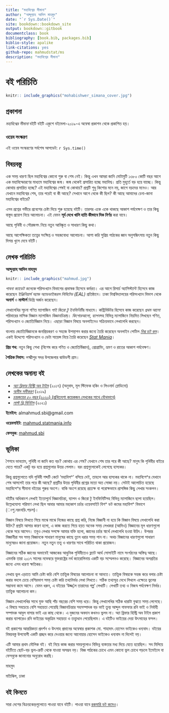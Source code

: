 ```yaml
--- 
title: "মহাবিশ্বের সীমানা"
author: "আব্দুল্যাহ আদিল মাহমুদ"
date: "`r Sys.Date()`"
site: bookdown::bookdown_site
output: bookdown::gitbook
documentclass: book
bibliography: [book.bib, packages.bib]
biblio-style: apalike
link-citations: yes
github-repo: mahmudstat/ms
description: "মহাবিশ্বের সীমানা"
---
```


# বই পরিচিতি {-}

```r
knitr:: include_graphics("mohabishwer_simana_cover.jpg")
```

## প্রকাশনা {-}

*মহাবিশ্বের সীমানা* বইটি বইটি একুশে বইমেলা-২০১৯-এ অন্বেষা প্রকাশন থেকে প্রকাশিত হয়। 

### ওয়েব সংস্করণ {-}

এই ওয়েব সংস্করণের সর্বশেষ আপডেট: `r Sys.time()`

## বিষয়বস্তু  {-}

এক সময় ধারণা ছিল মহাবিশ্বের কোনো শুরু বা শেষ নেই। কিন্তু এখন আমরা জানি মোটামুটি ১৩৮০ কোটি বছর আগে এক মহাবিস্ফোরণের মাধ্যমে মহাবিশ্বের জন্ম। জন্ম থেকেই প্রসারিত হচ্ছে মহাবিশ্ব। প্রতি মুহূর্তে বড় হয়ে যাচ্ছে। কিন্তু কোথায় প্রসারিত হচ্ছে? এই মহাবিশ্বের শেষই বা কোথায়? প্রশ্নটি শুধু কিশোর মনে নয়, জাগে বড়দের মনেও। আর যেখানে মহাবিশ্বের শেষ, তার পরেই বা কী আছে? সেখানে আগে থেকে কী ছিল? কী আছে আমাদের চেনা-জানা মহাবিশ্বের বাইরে? 

এসব প্রশ্নের গভীরে প্রবেশের চেষ্টা দিয়ে শুরু হয়েছে বইটি। তারপর একে একে থাকছে আকাশ পর্যবেক্ষণ ও তার কিছু বাস্তুব প্রয়োগ নিয়ে আলোচনা। এই যেমন **সূর্য দেখে খালি হাতি কীভাবে দিক নির্ণয়** করা যাবে। 

আছে পৃথিবী ও সৌরজগৎ নিয়ে নতুন আবিষ্কৃত ও সাধারণ কিছু কথা। 

আছে আপেক্ষিকতা তত্ত্বের সংক্ষিপ্ত ও সহজবোধ্য আলোচনা। আশা করি সুপ্রিয় পাঠকের জ্ঞান অনুসন্ধিৎসায় নতুন কিছু দিগন্ত খুলে দেবে বইটি। 

## লেখক পরিচিতি {-}

**আব্দুল্যাহ আদিল মাহমুদ** 

```r
knitr:: include_graphics("mahmud.jpg")
```

*পাবনা ক্যাডেট কলেজে* পরিসংখ্যান বিভাগের প্রভাষক হিসেবে কর্মরত। এর আগে রিসার্চ অ্যাসিস্ট্যান্ট হিসেবে কাজ করেছেন *ইঞ্জিনিয়ার্স অ্যান্ড অ্যাডভাইজরস লিমিটেড (EAL)* প্রতিষ্ঠানে।  ঢাকা বিশ্ববিদ্যালয়ের পরিসংখ্যান বিভাগ থেকে **অনার্স** ও **মাস্টার্স** ডিগ্রি অর্জন করেছেন। 

লেখালেখির সূচনা গণিত ম্যাগাজিন *পাই জিরো টু ইনফিনিটি*র মাধ্যমে। কন্ট্রিবিউটর হিসেবে কাজ করেছেন *প্রথম আলো* পরিবারের মাসিক বিজ্ঞান ম্যাগাজিন *বিজ্ঞানচিন্তা*য়। *কিশোরআলো*, *ব্যাপন*সহ বিভিন্ন ম্যাগাজিনে নিয়মিত লিখছেন গণিত, পরিসংখ্যান ও জ্যোতির্বিজ্ঞান নিয়ে। এছাড়া বিজ্ঞান বিষয়ে অনলাইনেও সক্রিয়ভাবে লেখালেখি করছেন। 

বাংলায় জ্যোতির্বিজ্ঞানকে জনপ্রিয়করণ ও সহজে উপস্থাপন করার জন্যে তৈরি করেছেন অনলাইন পোর্টাল [*বিশ্ব ডট কম*](https://sky.bishwo.com)।  একই উদ্দেশ্যে পরিসংখ্যান ও ডেটা সায়েন্স নিয়ে তৈরি করেছেন [*Stat Mania*](https://www.statmania.info)।

**প্রিয় শখ:** নতুন কিছু শেখা (বিশেষ করে গণিত ও জ্যোতির্বিজ্ঞান), প্রোগ্রামিং, ভ্রমণ ও রাতের আকাশ পর্যবেক্ষণ। 

**পৈত্রিক নিবাস:** লক্ষ্মীপুর সদর উপজেলার ঝাউডগী গ্রাম।

## লেখকের অনান্য বই {-}

- *[অ্যা ব্রিফার হিস্ট্রি অব টাইম](https://www.rokomari.com/book/author/47631)* (২০১৭) (অনুবাদ, মূল স্টিফেক হকিং ও লিওনার্দ ম্লোডিনো)
- *[অসীম সমীকরণ](https://www.rokomari.com/book/author/47631)* (২০১৯) 
- [*চন্দ্রজয়ের ৫০ বছর* (২০২০) (প্রথিতযশা কয়েকজন লেখকের সাথে যৌথভাবে)](https://www.rokomari.com/book/194398/chandrojoyer-50-bochor)
- *[লাস্ট থ্রি মিনিটস](https://l3m.bishwo.com)* (২০২১) 


**ইমেইল:** almahmud.sbi@gmail.com

**ওয়েবসাইট:** [mahmud.statmania.info](https://mahmud.statmania.info)

**ফেসবুক:** [mahmud.sbi](https://fb.com/mahmud.sbi)

## ভূমিকা {-}

শৈশবে ভাবতাম, পৃথিবী না জানি কত বড়? কোথায় এর শেষ? যেখানে শেষ তার পরে কী আছে? মানুষ কি পৃথিবীর বাইরে যেতে পারে? একটু বড় হয়ে প্রশ্নগুলোর উত্তর পেলাম। বরং প্রশ্নগুলোকেই লেগেছে হাস্যকর। 

কিন্তু প্রশ্নগুলোতে যদি পৃথিবী শব্দটি কেটে ‘মহাবিশ^’ বসিয়ে দেই, তাহলে আর হাস্যকর থাকে না। মহাবিশে^র যেখানে শেষ আসলেই তার পরে কী আছে? প্রশ্নটির উত্তর পৃথিবীর প্রশ্নের মতো অত সোজা নয়। সেটাই আলোচিত হয়েছে মহাবিশে^র সীমানা বইয়ের শুরুর অংশে। বাকি অংশে রয়েছে প্রত্যক্ষ বা পরোক্ষভাবে প্রাসঙ্গিক কিছু লেখার সংকলন। 

বইটির অধিকাংশ লেখাই ইতোপূর্বে বিজ্ঞানচিন্তা, ব্যাপন ও জিরো টু ইনফিনিটিসহ বিভিন্ন ম্যাগাজিনে ছাপা হয়েছিল। উল্লেখযোগ্য পরিমাণ লেখা ছিল আবার আমার মহাকাশ চর্চার ওয়েবসাইট বিশ^ ডট কমের মহাবিশ^ বিভাগে (ংশু.নরংযড়ি.পড়স)। 

বিজ্ঞান বিষয়ে লিখতে গিয়ে মাঝে মাঝে নিজের কাছে প্রশ্ন করি, নিজে বিজ্ঞানী না হয়ে কি বিজ্ঞান বিষয়ে লেখালেখি করা উচিৎ? প্রশ্নটা আসার কারণ হলো, এ কাজ করতে গিয়ে হয়ত অনেক সময় লেখকরা (আমিও) বিজ্ঞানের মূল ধারণাগুলো থেকে সরে আসেন। তবুও লেখার সপক্ষে আমার যক্তি হলো, জ্ঞানের চর্চার স্বার্থে লেখালেখি হওয়া উচিৎ। উপরন্ত বিজ্ঞানীরা সব সময় বিজ্ঞানকে সাধারণ মানুষের কাছে তুলে ধরার সময় পান না। অথচ বিজ্ঞানের ধারণাগুলো সাধারণ মানুষেরও জানা প্রয়োজন। নতুন নতুন তত্ত্ব ও  ধারণার সাথে পরিচিত থাকা প্রয়োজন। 

বিজ্ঞানের সঠিক জ্ঞানের অভাবেই আজকের আধুনিক পৃথিবীতেও ফ্ল্যাট আর্থ সোসাইটি নামে সংগঠনের অস্তিত্ব আছে। এমনকি তারা ২০১৭ সালের নভেম্বরে যুক্তরাষ্ট্রের নর্থ ক্যারোলিনায় একটি বড় সম্মেলনও করেছে। বিজ্ঞানের অগগ্রতির জন্যে এসব ধারণা ক্ষতিকর। 

  লেখায় ভুল এড়াতে আমি চেষ্টা করি বেশি তাত্ত্বিক বিষয়ের আলোচনা না আনতে। তাত্ত্বিক বিষয়কে সহজ করে বলার চেষ্টা করার বদলে চেয়ে বেশিরভাগ সময় চেষ্টা করি তথ্যনির্ভর লেখা লিখতে। সঠিক তথ্যসূত্র দেখে লিখলে এক্ষেত্রে ভুলের সম্ভাবনা কমে আসে। যেমন ধরুন, এ বইয়ের ‘উজ্জ্¦ল তারাদের গল্প’ লেখাটি। লেখাটি তথ্য ও নিজস্ব পর্যবেক্ষণ নির্ভর। তাত্ত্বিক আলোচনা কম। 

বিজ্ঞান লেখালেখির সাথে যুক্ত আছি পাঁচ বছরের বেশি সময় ধরে। কিন্তু লেখালেখির সঠিক ধারাটা বুঝতে সময় লেগেছে। এ বিষয়ে সবচেয়ে বেশি সহায়তা পেয়েছি বিজ্ঞানচিন্তার সহসম্পাদক বড় ভাই তুল্য আব্দুল গাফফার রনি ভাই ও নির্বাহী সম্পাদক আবুল বাসার ভাই এর কাছ থেকে। এ দুজনের অবদান কখনও ভুলব না। অ্যা ব্রিফার হিস্ট্রি অব টাইম প্রকাশ করার ব্যাপারেও রনি ভাইয়ের অকৃত্রিম সহায়তা ও তত্ত্বাধান পেয়েছিলাম। এ বইটিও ভাইয়ের দেয়া উৎসাহের ফসল। 

বই প্রকাশের আন্তরিকতা প্রদর্শন ও উৎসাহ প্রদানের অন্বেষার প্রকাশক মো. শাহাদাৎ হোসেন ভাইকেও ধন্যবাদ। বইয়ের বিষয়বস্তু উপযোগী একটি প্রচ্ছদ করে দেওয়ার জন্যে আনোয়ার হোসেন ভাইকেও ধন্যবাদ না দিলেই নয়। 

এটি আমার প্রথম মৌলিক বই। বই নিয়ে কাজ করার সময়গুলোও বিভিন্ন ব্যস্ততার মধ্য দিয়ে যেতে হয়েছিল। সব মিলিয়ে বইটিতে ছোট-বড় ভুল-ত্রুটি থেকে যাওয়া অসম্ভব নয়। বিজ্ঞ পাঠকের চোখে এমন কোনো ভুল চোখে পড়লে ইমেইলে বা ফেসবুকে জানানোর অনুরোধ করছি। 

মাহমুদ

মতিঝিল, ঢাকা


## বই কিনতে {-}

সারা দেশের বিক্রয়কেন্দ্রগুলোতে পাওয়া যাবে বইটি। পাওয়া যাবে [রকমারি ডট কমেও](https://www.rokomari.com/book/author/47631)। 
